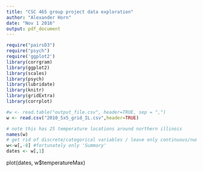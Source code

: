 ```yaml
---
title: "CSC 465 group project data exploration"
author: "Alexander Horn"
date: "Nov 1 2016"
output: pdf_document
---
```

```r
require("pairsD3")
require("psych")
require('ggplot2')
library(corrgram)
library(ggplot2)
library(scales)
library(psych)
library(lubridate)
library(knitr)
library(gridExtra)
library(corrplot)
```


```r
#w <- read.table("output_file.csv", header=TRUE, sep = ",")
w <- read.csv("2010_5x5_grid_IL.csv",header=TRUE)

# note this has 25 temperature locations around northern illinois
names(w)
# get rid of discrete/categorical variables / leave only continuous/numeric
w<-w[,-8] #fortunately only 'Summary'
dates <- w[,1]
```

plot(dates, w$temperatureMax)


